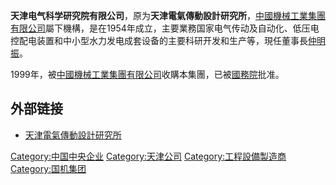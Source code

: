 '''天津电气科学研究院有限公司'''，原为'''天津電氣傳動設計研究所'''，[[中國機械工業集團有限公司|中國機械工業集團有限公司]]屬下機構，是在1954年成立，主要業務国家电气传动及自动化、低压电控配电装置和中小型水力发电成套设备的主要科研开发和生产等，現任董事長[[仲明振|仲明振]]。

1999年，被[[中國機械工業集團有限公司|中國機械工業集團有限公司]]收購本集團，已被[[中华人民共和国国务院|國務院]]批准。

== 外部链接 ==
* [http://www.tried.com.cn 天津電氣傳動設計研究所]{{Wayback|url=http://www.tried.com.cn/ |date=20200313103342 }}

[[Category:中国中央企业|Category:中国中央企业]]
[[Category:天津公司|Category:天津公司]]
[[Category:工程設備製造商|Category:工程設備製造商]]
[[Category:国机集团|Category:国机集团]]